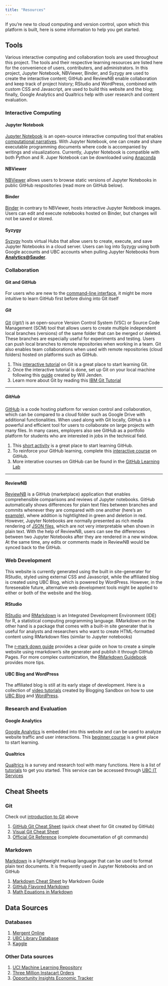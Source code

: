 ```yaml
---
title: "Resources"
---
```


If you’re new to cloud computing and version control, upon which this platform is built, here is some information to help you get started.

## Tools

Various interactive computing and collaboration tools are used throughout this project. The tools and their respective learning resources are listed here for the convenience of users, contributers, and administrators. In this project, Jupyter Notebook, NBViewer, Binder, and Syzygy are used to create the interactive content; GitHub and ReviewNB enable collaboration and keep track of project history; RStudio and WordPress, combined with custom CSS and Javascript, are used to build this website and the blog; finally, Google Analytics and Qualtrics help with user research and content evaluation.

### Interactive Computing

#### Jupyter Notebook

[Jupyter Notebook](https://jupyter.org/about) is an open-source interactive computing tool that enables [computational narratives](https://blog.jupyter.org/project-jupyter-computational-narratives-as-the-engine-of-collaborative-data-science-2b5fb94c3c58). With Jupyter Notebook, one can create and share executable programming documents where code is accompanied by writings and visualizations. Currently, Jupyter Notebook is compatible with both Python and R. Juper Notebook can be downloaded using [Anaconda](https://www.anaconda.com/products/individual)

#### NBViewer
[NBViewer](https://nbviewer.jupyter.org/) allows users to browse static versions of Jupyter Notebooks in public GitHub respositories (read more on GitHub below).

#### Binder
[Binder](https://mybinder.org/) in contrary to NBViewer, hosts interactive Jupyter Notebook images. Users can edit and execute notebooks hosted on Binder, but changes will not be saved or stored.

#### Syzygy 
[Syzygy](https://intro.syzygy.ca/) hosts virtual Hubs that allow users to create, execute, and save Jupyter Notebooks in a cloud server. Users can log into Syzygy using both Google accounts and UBC accounts when pulling Jupyter Notebooks from **[Analytics@Sauder](analytics-at-sauder.github.io)**.

### Collaboration {#collaboration}

#### Git and GitHub {.tabset .tabset-fade}

For users who are new to the [command-line interface](https://tutorial.djangogirls.org/en/intro_to_command_line/), it might be more intuitive to learn GitHub first before diving into Git itself

##### Git
[Git](https://git-scm.com/) (/ɡɪt/) is an open-source Version Control System (VSC) or Source Code Management (SCM) tool that allows users to create multiple independent local branches (versions) of the same folder that can be merged or deleted. These branches are especially useful for experiments and testing. Users can push local branches to remote repositories when working in a team. Git also enables team collaborations when used with remote repositories (cloud folders) hosted on platforms such as GitHub.

1. This [interactive tutorial](https://learngitbranching.js.org/) on Git is a great place to start learning Git. 
2. Once the interactive tutorial is done, set up Git on your local machine following this [guide](https://github.com/Analytics-at-Sauder/Introduction-to-Git) created by Will Jenden.
3. Learn more about Git by reading this [IBM Git Tutorial](https://developer.ibm.com/technologies/web-development/tutorials/d-learn-workings-git/)

---

##### GitHub
[GitHub](https://github.com/) is a code hosting platform for version control and collaboration, which can be compared to a cloud folder such as Google Drive with additional functionalities. When used along with Git locally, GitHub is a powerful and efficient tool for users to collaborate on large projects with many files. In many cases, employers also see GitHub as a portfolio platform for students who are interested in jobs in the technical field.

1. This [short activity](https://guides.github.com/activities/hello-world/) is a great place to start learning GitHub. 
2. To reinforce your GitHub learning, complete this [interactive course](https://lab.github.com/githubtraining/introduction-to-github) on GitHub. 
3. More interative courses on GitHub can be found in the [GitHub Learning Lab](https://lab.github.com/)

---

#### ReviewNB
[ReviewNB](https://github.com/marketplace/review-notebook-app) is a GitHub (marketplace) application that enables comprehensible comparisons and reviews of Jupyter notebooks. GitHub automatically shows differences for plain text files between branches and commits whenever they are compared with one another (here's an [example](https://github.com/octocat/linguist/compare/master...octocat:an-example-comparison-for-docs)), where addition is hightlighted in green and deletion in red. However, Jupyter Notebooks are normally presented as rich media rendering of [JSON files](https://nbformat.readthedocs.io/en/latest/format_description.html#notebook-file-format), which are not very interpretable when shown in plain text. With the help of ReviewNB, users can see the differences between two Jupyter Notebooks after they are rendered in a new window. At the same time, any edits or comments made in ReviewNB would be synced back to the GitHub.

### Web Development

This website is currently generated using the built in site-generater for RStudio, styled using external CSS and Javascript, while the affiliated blog is created using UBC Blog, which is powered by WordPress. However, in the foreseeable future, alternative web development tools might be applied to either or both of the website and the blog.

#### RStudio 
[RStudio](https://rstudio.com/products/rstudio/) and [RMarkdown](https://rmarkdown.rstudio.com/lesson-1.html) is an Integrated Development Environment (IDE) for R, a statistical computing programming language. RMarkdown on the other hand is a package that comes with a built-in site generater that is useful for analysts and researchers who want to create HTML-formatted content using RMarkdown files (similar to Jupyter notebooks)

The [r-mark down guide](https://resources.github.com/whitepapers/github-and-rstudio/) provides a clear guide on how to create a simple website using rmarkdown's site generater and publish it through GitHub Pages. For more complex customization, the [RMarkdown Guidebook](https://bookdown.org/yihui/rmarkdown/html-document.html) provides more tips.

####  UBC Blog and WordPress
The affiliated blog is still at its early stage of development. Here is a collection of [video tutorials](https://blogs.ubc.ca/blogsandbox/faq/) created by Blogging Sandbox on how to use [UBC Blog](https://blogs.ubc.ca/about/) and [WordPress](https://wordpress.com/support/).

### Research and Evaluation

#### Google Analytics
[Google Analytics](https://marketingplatform.google.com/about/analytics/) is embedded into this website and can be used to analyze website traffic and user interactions. This [beginner course](https://analytics.google.com/analytics/academy/course/6) is a great place to start learning.

#### Qualtrics
[Qualtrics](https://www.qualtrics.com/core-xm/survey-software/) is a survey and research tool with many functions. Here is a list of [tutorials](https://it.ubc.ca/services/teaching-learning-tools/survey-tool/qualtrics-training) to get you started. This service can be accessed through [UBC IT Services](https://it.ubc.ca/services/teaching-learning-tools/survey-tool)

## Cheat Sheets

### Git
Check out [introduction to Git](#collaboration) above

1. [GitHub Git Cheat Sheet](https://github.github.com/training-kit/downloads/github-git-cheat-sheet/) (quick cheat sheet for Git created by GitHub)
2. [Visual Git Cheat Sheet](https://ndpsoftware.com/git-cheatsheet.html)
3. [Official Git Reference](https://git-scm.com/docs) (complete documentation of git commands)

### Markdown 
[Markdown](https://www.markdownguide.org/getting-started/) is a lightweight markup language that can be used to format plain text documents. It is frequently used in Jupyter Notebooks and on GitHub

1. [Markdown Cheat Sheet](https://www.markdownguide.org/cheat-sheet/) by Markdown Guide
2. [GitHub Flavored Markdown](https://guides.github.com/pdfs/markdown-cheatsheet-online.pdf)
3. [Math Equations in Markdown](https://jupyter-notebook.readthedocs.io/en/stable/examples/Notebook/Typesetting%20Equations.html)


## Data Sources

### Databases

1. [Mergent Online](https://www.mergentonline.com/login.php)
2. [UBC Library Database](http://resources.library.ubc.ca/page.php?id=477)
3. [Kaggle](https://www.kaggle.com/datasets)

### Other Data sources

1. [UCI Machine Learning Repository](https://archive.ics.uci.edu/ml/datasets.php)
2. [Three Million Instacart Orders](https://www.instacart.com/datasets/grocery-shopping-2017)
3. [Opportunity Insights Economic Tracker](https://github.com/OpportunityInsights/EconomicTracker)